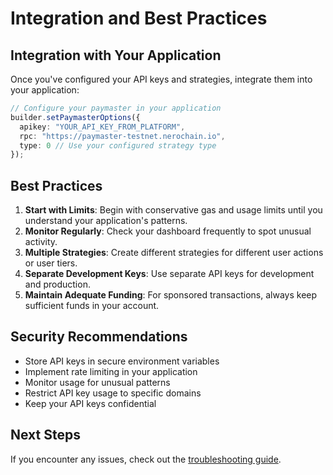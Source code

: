 
# Integration and Best Practices

## Integration with Your Application

Once you've configured your API keys and strategies, integrate them into your application:

```typescript
// Configure your paymaster in your application
builder.setPaymasterOptions({
  apikey: "YOUR_API_KEY_FROM_PLATFORM",
  rpc: "https://paymaster-testnet.nerochain.io",
  type: 0 // Use your configured strategy type
});
```

## Best Practices

1. **Start with Limits**: Begin with conservative gas and usage limits until you understand your application's patterns.
2. **Monitor Regularly**: Check your dashboard frequently to spot unusual activity.
3. **Multiple Strategies**: Create different strategies for different user actions or user tiers.
4. **Separate Development Keys**: Use separate API keys for development and production.
5. **Maintain Adequate Funding**: For sponsored transactions, always keep sufficient funds in your account.

## Security Recommendations

- Store API keys in secure environment variables
- Implement rate limiting in your application
- Monitor usage for unusual patterns
- Restrict API key usage to specific domains
- Keep your API keys confidential

## Next Steps

If you encounter any issues, check out the [troubleshooting guide](/en/developer-tools/aa-platform/troubleshooting).

<PageFeedback path="/en/developer-tools/aa-platform/integration-and-best-practices" /> 